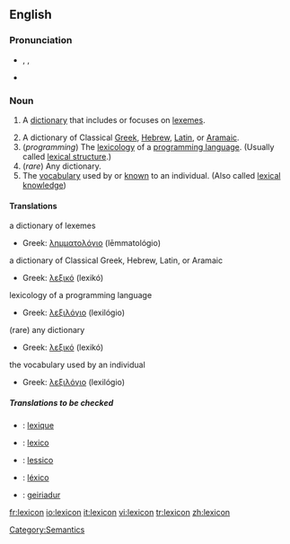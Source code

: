 {{was wotd|2006|December|12}}
==English==

===Pronunciation===
*{{AHD|lĕ'ksĭkŏn}}, {{IPA|/ˈleksɪkɑn/}}, {{SAMPA|/"leksIkQn/}}
*{{audio|en-us-lexicon.ogg|Audio (US)}}

===Noun===
{{en-noun}}

# {{linguistics}} A [[dictionary]] that includes or focuses on [[lexeme]]s.
# A dictionary of Classical [[Greek]], [[Hebrew]], [[Latin]], or [[Aramaic]].
# (''programming'') The [[lexicology]] of a [[programming language]]. (Usually called [[lexical structure]].)
# (''rare'') Any dictionary.
# The [[vocabulary]] used by or [[know]]n to an individual. (Also called [[lexical knowledge]])

====Translations====
;a dictionary of lexemes
{{top}}
*Greek: [[λημματολόγιο]] (lēmmatológio) {{n}}
{{mid}}
{{bottom}}

;a dictionary of Classical Greek, Hebrew, Latin, or Aramaic
{{top}}
*Greek: [[λεξικό]] (lexikó) {{n}}
{{mid}}
{{bottom}}

;lexicology of a programming language
{{top}}
*Greek: [[λεξιλόγιο]] (lexilógio) {{n}}
{{mid}}
{{bottom}}

;(rare) any dictionary
{{top}}
*Greek: [[λεξικό]] (lexikó) {{n}}
{{mid}}
{{bottom}}

;the vocabulary used by an individual 
{{top}}
*Greek: [[λεξιλόγιο]] (lexilógio) {{n}}
{{mid}}
{{bottom}}

=====Translations to be checked=====
{{checktrans}}
*{{ttbc|French}}: [[lexique]] {{m}}
*{{ttbc|Interlingua}}: [[lexico]]
*{{ttbc|Italian}}: [[lessico]] {{m}}
*{{ttbc|Portuguese}}: [[léxico]] {{m}}
*{{ttbc|Welsh}}: [[geiriadur]] {{m}}

[[Category:Semantics]]

[[fr:lexicon]]
[[io:lexicon]]
[[it:lexicon]]
[[vi:lexicon]]
[[tr:lexicon]]
[[zh:lexicon]]